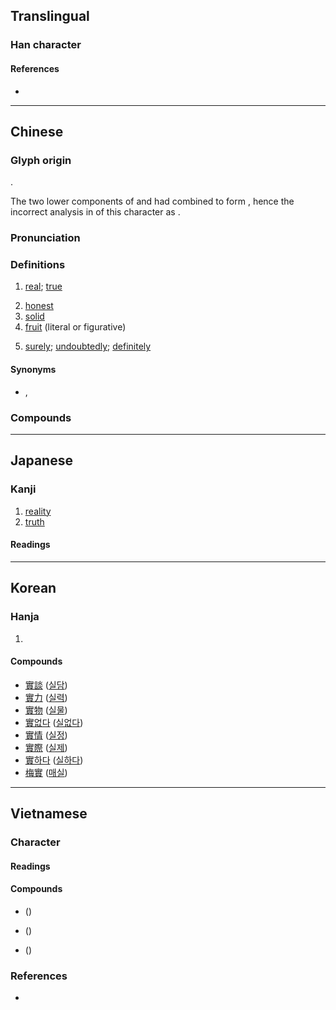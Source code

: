 {{also|实|実}}
{{character info/new}}
==Translingual==
{{Han simplified forms|實|実|实}}

===Han character===
{{Han char|rn=40|rad=宀|as=11|sn=14|four=30806|canj=JWJC|ids=⿱宀貫}}

====References====
* {{Han ref|kx=0291.040|dkj=07294|dj=0575.070|hdz=20952.030|uh=5BE6|ud=23526|bh=B9EA|bd=47594}}

----

==Chinese==
{{zh-forms|s=实}}

===Glyph origin===
{{Han etym}}
{{Han compound|宀|t1=roof|周|t2=carved jade|貝|t3=shells|ls=ic}}.

The two lower components of {{lang|zh|周}} and {{lang|zh|貝}} had combined to form {{och-l|貫|string of cowries}}, hence the incorrect analysis in ''{{w|Shuowen Jiezi}}'' of this character as {{Han compound|宀|貫}}.

===Pronunciation===
{{zh-pron
|m=shí
|c=sat6
|h=pfs=sṳ̍t
|md=sĭk
|mn=cha̍t/si̍t
|mn_note=cha̍t - vernacular; si̍t - literary
|w=5zeq
|mc=y
|oc=y
|cat=a,n,c:adv
}}

===Definitions===
{{zh-hanzi}}

# [[real]]; [[true]]
#: {{zh-x|事實|truth}}
# [[honest]]
# [[solid]]
# [[fruit]] (literal or figurative)
#: {{zh-x|果實|fruit}}
# {{lb|zh|Cantonese}} [[surely]]; [[undoubtedly]]; [[definitely]]
#: {{zh-x|實 會 出事|something bad will '''definitely''' happen|C}}

====Synonyms====
* {{sense|Cantonese: surely}} {{zh-l|肯定}}, {{zh-l|一定}}

===Compounds===
{{zh-der|不切實際|不實|不結實|予人口實|事實|事實審|付諸實施|以實相告|依實|信實|充實|先聲後實|內虛外實|其實|冒冒實實|切切實實|切實|務實|務實去華|務實生理|勻實|厚實|口實|史實|名不副實|名不當實|名不符實|名副其實|名存實亡|名實|名實不副|名實俱副|名實相副|名實相稱|名實相符|名實相課|名符其實|名過其實|向聲背實|唯實論|嚴實|坐實|堅實|塌實|壯實|失實|妥實|委實|子實|密實|實不相瞞|實事|實事求是|實例|實像|實價|實力|實務|實名|實在|實在論|實地|實報|實報實銷|實境|實字|實學|實實在在|實幹|實彈射擊|實心|實心實意|實心彈|實心眼|實情|實惠|實意|實戰|實戶|實打實|實拍拍|實據|實收|實效|實數|實施|實景|實業|實業家|實業界|實業計畫|實權|實歲|實況|實況轉播|實況錄影|實火|實物|實物交易|實物教學|實現|實用|實用主義|實症|實相|實線|實績|實繁有徒|實缺|實習|實習生|實習醫生|實習銀行|實職|實至名歸|實落|實葫蘆|實行|實詞|實話|實話實說|實誠|實說|實證|實證主義|實質|實質利率|實質所得|實質違建|實足|實足年齡|實踐|實踐大學|實錄|實際|實驗|實驗劇場|實驗報告|實驗室|實驗法|實驗電影|實體|實體法|實體論|寫實|寫實主義|寫實派|寫實片|就虛避實|屬實|平實|平平實實|庭實旅百|後實先聲|得實|從實招來|循名校實|循名督實|循名考實|循名課實|循名責實|徵名責實|心實|忠厚老實|忠實|情實|惡惡實實|成實師|成實論|扎實|托實|折實|拙實|指實掌虛|按名責實|捐華務實|捨實求虛|授人口實|控名責實|摭華捐實|據實|故實|敦實|敦敦實實|新實在論|既成事實|春華秋實|有名亡實|有名無實|朱實|朴實|朴實頭|杏實|果實|枳實|查實|查無實據|核實|楚昭萍實|樸實|樸實無華|樸實頭|樽實|橡實|正名責實|殷實|求名責實|沒實誠|浮而不實|潑實|無籽果實|照實|王實甫|現實|現實主義|瓷實|的實|皮實|盜無實據|真兇實犯|真實|真心實意|真情實意|真憑實據|真才實學|真材實料|真贓實犯|硬實|磁實|確實|秀而不實|篤實|粗實|紀實|紮實|結實|結結實實|綜核名實|緣名失實|練實|羌無故實|翔實|老實|老實人|老實巴交|老實話|老實頭|老老實實|考名責實|聲實|肥實|腳踏實地|臨床實驗|自我實現|芡實|花多實少|英聲茂實|茁實|茂實英聲|茨實米|草實枳|荷槍實彈|華而不實|萍實|著實|落人口實|落實|蓮實|虛多實少|虛實|虛往實歸|虛恭實怨|虛擬實境|虛虛實實|虛錢實契|裡實|覈實|言多失實|言過其實|託實|詳實|誇大不實|誠實|證實|譽過其實|豐實|貌同實異|貨真價實|責實循名|貽人口實|賓實|質實|踏實|踏踏實實|躬行實踐|軍實|輸實|辣實|過甚其實|避實就虛|避實擊虛|銜華佩實|開花結實|閱實|雲實|飛聲騰實}}

----

==Japanese==
{{ja-kanji forms|実|實}}

===Kanji===
{{ja-kanji|grade=|rs=宀11|shin=実}}

# [[reality]]
# [[truth]]

====Readings====
{{ja-readings
|goon=じち
|kanon=しつ
|kanyoon=じつ
|kun=み-, みの-る
}}

----

==Korean==

===Hanja===
{{ko-hanja|hangeul=[[실]]|rv=sil|mr=sil}}

# {{defn|lang=ko|sort=宀11}}

====Compounds====
* [[實談]] ([[실담]])
* [[實力]] ([[실력]])
* [[實物]] ([[실물]])
* [[實없다]] ([[실없다]])
* [[實情]] ([[실정]])
* [[實際]] ([[실제]])
* [[實하다]] ([[실하다]])
* [[梅實]] ([[매실]])

----

==Vietnamese==

===Character===

====Readings====
{{vi-readings|hv=thực, thặc, chí, thật|nom=thật, thiệt, chí, thực|rs=宀11}}

====Compounds====
* {{vi-l|實現}} ({{vi-l|thực hiện}})
* {{vi-l|實際}} ({{vi-l|thực tế}})
* {{vi-l|視實}} ({{vi-l|thị thực}})

===References===
* {{R:WinVNKey:Lê Sơn Thanh}}